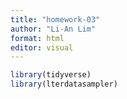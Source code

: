 ```yaml
---
title: "homework-03"
author: "Li-An Lim"
format: html
editor: visual
---
```


```r
library(tidyverse)
library(lterdatasampler)
```